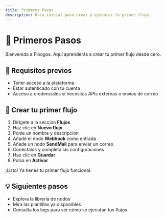 ```yaml
---
title: Primeros Pasos
description: Guía inicial para crear y ejecutar tu primer flujo
---
```



# 🧭 Primeros Pasos

Bienvenido a Floogos. Aquí aprenderás a crear tu primer flujo desde cero.

## 🔧 Requisitos previos
- Tener acceso a la plataforma
- Estar autenticado con tu cuenta
- Acceso a credenciales si necesitas APIs externas o envíos de correo

## 🚀 Crear tu primer flujo

1. Dirígete a la sección **Flujos**
2. Haz clic en **Nuevo flujo**
3. Ponle un nombre y descripción
4. Añade el nodo **Webhook** como entrada
5. Añade un nodo **SendMail** para enviar un correo
6. Conéctalos y completa las configuraciones
7. Haz clic en **Guardar**
8. Pulsa en **Activar**

¡Listo! Ya tienes tu primer flujo funcional.

## 💡 Siguientes pasos
- Explora la librería de nodos
- Mira las plantillas ya disponibles
- Consulta los logs para ver cómo se ejecutan tus flujos